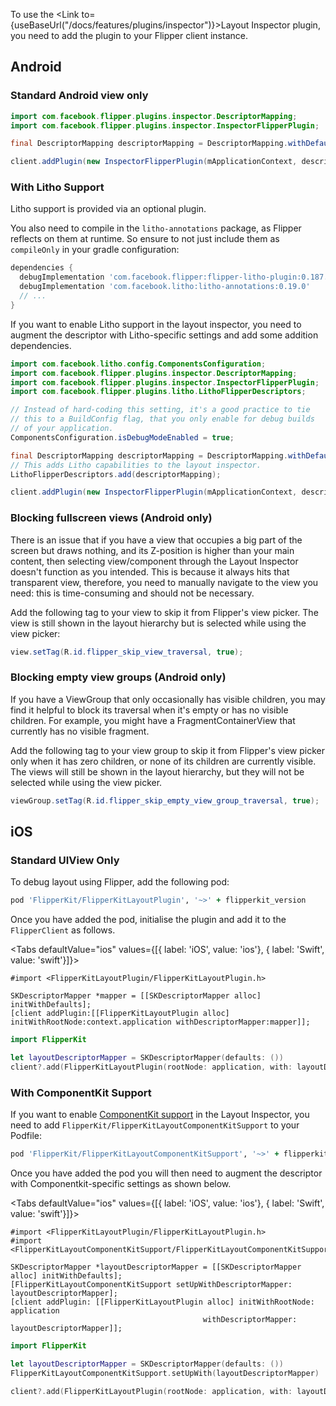 

To use the <Link to={useBaseUrl("/docs/features/plugins/inspector")}>Layout Inspector plugin</Link>, you need to add the plugin to your Flipper client instance.

## Android

### Standard Android view only

```java
import com.facebook.flipper.plugins.inspector.DescriptorMapping;
import com.facebook.flipper.plugins.inspector.InspectorFlipperPlugin;

final DescriptorMapping descriptorMapping = DescriptorMapping.withDefaults();

client.addPlugin(new InspectorFlipperPlugin(mApplicationContext, descriptorMapping));
```

### With Litho Support

Litho support is provided via an optional plugin.

You also need to compile in the `litho-annotations` package, as Flipper reflects on them at runtime. So ensure to not just include them as `compileOnly` in your gradle configuration:

```groovy
dependencies {
  debugImplementation 'com.facebook.flipper:flipper-litho-plugin:0.187.0'
  debugImplementation 'com.facebook.litho:litho-annotations:0.19.0'
  // ...
}
```

If you want to enable Litho support in the layout inspector, you need to augment the descriptor with Litho-specific settings and add some addition dependencies.

```java
import com.facebook.litho.config.ComponentsConfiguration;
import com.facebook.flipper.plugins.inspector.DescriptorMapping;
import com.facebook.flipper.plugins.inspector.InspectorFlipperPlugin;
import com.facebook.flipper.plugins.litho.LithoFlipperDescriptors;

// Instead of hard-coding this setting, it's a good practice to tie
// this to a BuildConfig flag, that you only enable for debug builds
// of your application.
ComponentsConfiguration.isDebugModeEnabled = true;

final DescriptorMapping descriptorMapping = DescriptorMapping.withDefaults();
// This adds Litho capabilities to the layout inspector.
LithoFlipperDescriptors.add(descriptorMapping);

client.addPlugin(new InspectorFlipperPlugin(mApplicationContext, descriptorMapping));
```

### Blocking fullscreen views (Android only)

There is an issue that if you have a view that occupies a big part of the screen but draws nothing, and its Z-position is higher than your main content, then selecting view/component through the Layout Inspector doesn't function as you intended. This is because it always hits that transparent view, therefore, you need to manually navigate to the view you need: this is time-consuming and should not be necessary.

Add the following tag to your view to skip it from Flipper's view picker. The view is still shown in the layout hierarchy but is selected while using the view picker:

```java
view.setTag(R.id.flipper_skip_view_traversal, true);
```

### Blocking empty view groups (Android only)

If you have a ViewGroup that only occasionally has visible children, you may find it helpful to block its traversal when it's empty or has no visible children. For example, you might have a FragmentContainerView that currently has no visible fragment.

Add the following tag to your view group to skip it from Flipper's view picker only when it has zero children, or none of its children are currently visible. The views will still be shown in the layout hierarchy, but they will not be selected while using the view picker.

```java
viewGroup.setTag(R.id.flipper_skip_empty_view_group_traversal, true);
```

## iOS

### Standard UIView Only

To debug layout using Flipper, add the following pod:

```ruby
pod 'FlipperKit/FlipperKitLayoutPlugin', '~>' + flipperkit_version
```

Once you have added the pod, initialise the plugin and add it to the `FlipperClient` as follows.

<Tabs defaultValue="ios" values={[{ label: 'iOS', value: 'ios'}, { label: 'Swift', value: 'swift'}]}>
<TabItem value="ios">

```objc
#import <FlipperKitLayoutPlugin/FlipperKitLayoutPlugin.h>

SKDescriptorMapper *mapper = [[SKDescriptorMapper alloc] initWithDefaults];
[client addPlugin:[[FlipperKitLayoutPlugin alloc] initWithRootNode:context.application withDescriptorMapper:mapper]];
```

</TabItem>
<TabItem value="swift">

```swift
import FlipperKit

let layoutDescriptorMapper = SKDescriptorMapper(defaults: ())
client?.add(FlipperKitLayoutPlugin(rootNode: application, with: layoutDescriptorMapper!))
```

</TabItem>
</Tabs>

### With ComponentKit Support

If you want to enable [ComponentKit support](https://github.com/facebook/componentkit) in the Layout Inspector, you need to add `FlipperKit/FlipperKitLayoutComponentKitSupport` to your Podfile:

```ruby
pod 'FlipperKit/FlipperKitLayoutComponentKitSupport', '~>' + flipperkit_version
```

Once you have added the pod you will then need to augment the descriptor with Componentkit-specific settings as shown below.

<Tabs defaultValue="ios" values={[{ label: 'iOS', value: 'ios'}, { label: 'Swift', value: 'swift'}]}>
<TabItem value="ios">

```objc
#import <FlipperKitLayoutPlugin/FlipperKitLayoutPlugin.h>
#import <FlipperKitLayoutComponentKitSupport/FlipperKitLayoutComponentKitSupport.h>

SKDescriptorMapper *layoutDescriptorMapper = [[SKDescriptorMapper alloc] initWithDefaults];
[FlipperKitLayoutComponentKitSupport setUpWithDescriptorMapper: layoutDescriptorMapper];
[client addPlugin: [[FlipperKitLayoutPlugin alloc] initWithRootNode: application
                                           withDescriptorMapper: layoutDescriptorMapper]];
```

</TabItem>
<TabItem value="swift">

```swift
import FlipperKit

let layoutDescriptorMapper = SKDescriptorMapper(defaults: ())
FlipperKitLayoutComponentKitSupport.setUpWith(layoutDescriptorMapper)

client?.add(FlipperKitLayoutPlugin(rootNode: application, with: layoutDescriptorMapper!))
```

</TabItem>
</Tabs>
